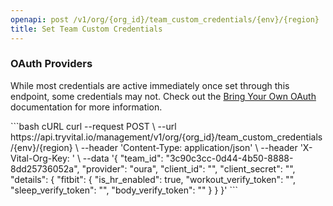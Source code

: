 ```yaml
---
openapi: post /v1/org/{org_id}/team_custom_credentials/{env}/{region}
title: Set Team Custom Credentials
---
```



<OrgManagementAPI />

### OAuth Providers

<BYOO />

While most credentials are active immediately once set through this endpoint, some credentials may not.
Check out the [Bring Your Own OAuth](/wearables/connecting-providers/bring_your_own_oauth#through-the-org-management-api) documentation
for more information.

<RequestExample>
```bash cURL
curl --request POST \
  --url https://api.tryvital.io/management/v1/org/{org_id}/team_custom_credentials/{env}/{region} \
  --header 'Content-Type: application/json' \
  --header 'X-Vital-Org-Key: <api-key>' \
  --data '{
  "team_id": "3c90c3cc-0d44-4b50-8888-8dd25736052a",
  "provider": "oura",
  "client_id": "<string>",
  "client_secret": "<string>",
  "details": {
    "fitbit": {
      "is_hr_enabled": true,
      "workout_verify_token": "<string>",
      "sleep_verify_token": "<string>",
      "body_verify_token": "<string>"
    }
  }
}'
```
</RequestExample>
